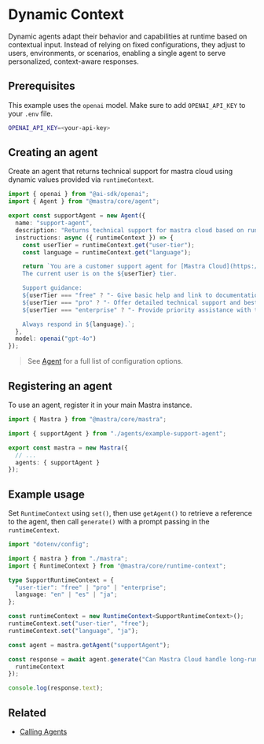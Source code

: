 # Dynamic Context

Dynamic agents adapt their behavior and capabilities at runtime based on contextual input. Instead of relying on fixed configurations, they adjust to users, environments, or scenarios, enabling a single agent to serve personalized, context-aware responses.

## Prerequisites

This example uses the `openai` model. Make sure to add `OPENAI_API_KEY` to your `.env` file.

```bash filename=".env" copy
OPENAI_API_KEY=<your-api-key>
```

## Creating an agent

Create an agent that returns technical support for mastra cloud using dynamic values provided via `runtimeContext`.

```typescript filename="src/mastra/agents/example-support-agent.ts" showLineNumbers copy
import { openai } from "@ai-sdk/openai";
import { Agent } from "@mastra/core/agent";

export const supportAgent = new Agent({
  name: "support-agent",
  description: "Returns technical support for mastra cloud based on runtime context",
  instructions: async ({ runtimeContext }) => {
    const userTier = runtimeContext.get("user-tier");
    const language = runtimeContext.get("language");

    return `You are a customer support agent for [Mastra Cloud](https://mastra.ai/en/docs/mastra-cloud/overview).
    The current user is on the ${userTier} tier.

    Support guidance:
    ${userTier === "free" ? "- Give basic help and link to documentation." : ""}
    ${userTier === "pro" ? "- Offer detailed technical support and best practices." : ""}
    ${userTier === "enterprise" ? "- Provide priority assistance with tailored solutions." : ""}

    Always respond in ${language}.`;
  },
  model: openai("gpt-4o")
});
```

> See [Agent](../../reference/agents/agent.mdx) for a full list of configuration options.

## Registering an agent

To use an agent, register it in your main Mastra instance.

```typescript filename="src/mastra/index.ts" showLineNumbers copy
import { Mastra } from "@mastra/core/mastra";

import { supportAgent } from "./agents/example-support-agent";

export const mastra = new Mastra({
  // ...
  agents: { supportAgent }
});
```

## Example usage

Set `RuntimeContext` using `set()`, then use `getAgent()` to retrieve a reference to the agent, then call `generate()` with a prompt passing in the `runtimeContext`.

```typescript filename="src/test-support-agent.ts" showLineNumbers copy
import "dotenv/config";

import { mastra } from "./mastra";
import { RuntimeContext } from "@mastra/core/runtime-context";

type SupportRuntimeContext = {
  "user-tier": "free" | "pro" | "enterprise";
  language: "en" | "es" | "ja";
};

const runtimeContext = new RuntimeContext<SupportRuntimeContext>();
runtimeContext.set("user-tier", "free");
runtimeContext.set("language", "ja");

const agent = mastra.getAgent("supportAgent");

const response = await agent.generate("Can Mastra Cloud handle long-running requests?", {
  runtimeContext
});

console.log(response.text);
```

## Related

- [Calling Agents](./calling-agents.mdx#from-the-command-line)